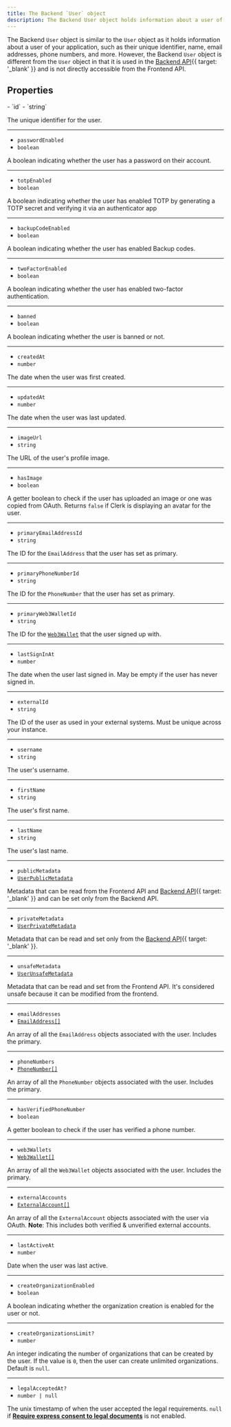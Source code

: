 ```yaml
---
title: The Backend `User` object
description: The Backend User object holds information about a user of your application. However, the Backend User object is different from the User object in that it is used in the Backend API.
---
```


The Backend `User` object is similar to the `User` object as it holds information about a user of your application, such as their unique identifier, name, email addresses, phone numbers, and more. However, the Backend `User` object is different from the `User` object in that it is used in the [Backend API](/docs/reference/backend-api/tag/Users#operation/GetUser){{ target: '_blank' }} and is not directly accessible from the Frontend API.

## Properties

<Properties>
  - `id`
  - `string`

  The unique identifier for the user.

  ---

  - `passwordEnabled`
  - `boolean`

  A boolean indicating whether the user has a password on their account.

  ---

  - `totpEnabled`
  - `boolean`

  A boolean indicating whether the user has enabled TOTP by generating a TOTP secret and verifying it via an authenticator app

  ---

  - `backupCodeEnabled`
  - `boolean`

  A boolean indicating whether the user has enabled Backup codes.

  ---

  - `twoFactorEnabled`
  - `boolean`

  A boolean indicating whether the user has enabled two-factor authentication.

  ---

  - `banned`
  - `boolean`

  A boolean indicating whether the user is banned or not.

  ---

  - `createdAt`
  - `number`

  The date when the user was first created.

  ---

  - `updatedAt`
  - `number`

  The date when the user was last updated.

  ---

  - `imageUrl`
  - `string`

  The URL of the user's profile image.

  ---

  - `hasImage`
  - `boolean`

  A getter boolean to check if the user has uploaded an image or one was copied from OAuth. Returns `false` if Clerk is displaying an avatar for the user.

  ---

  - `primaryEmailAddressId`
  - `string`

  The ID for the `EmailAddress` that the user has set as primary.

  ---

  - `primaryPhoneNumberId`
  - `string`

  The ID for the `PhoneNumber` that the user has set as primary.

  ---

  - `primaryWeb3WalletId`
  - `string`

  The ID for the [`Web3Wallet`][web3-ref] that the user signed up with.

  ---

  - `lastSignInAt`
  - `number`

  The date when the user last signed in. May be empty if the user has never signed in.

  ---

  - `externalId`
  - `string`

  The ID of the user as used in your external systems. Must be unique across your instance.

  ---

  - `username`
  - `string`

  The user's username.

  ---

  - `firstName`
  - `string`

  The user's first name.

  ---

  - `lastName`
  - `string`

  The user's last name.

  ---

  - `publicMetadata`
  - [`UserPublicMetadata`](/docs/references/javascript/types/metadata#user-public-metadata)

  Metadata that can be read from the Frontend API and [Backend API](/docs/reference/backend-api){{ target: '_blank' }} and can be set only from the Backend API.

  ---

  - `privateMetadata`
  - [`UserPrivateMetadata`](/docs/references/javascript/types/metadata#user-private-metadata)

  Metadata that can be read and set only from the [Backend API](/docs/reference/backend-api){{ target: '_blank' }}.

  ---

  - `unsafeMetadata`
  - [`UserUnsafeMetadata`](/docs/references/javascript/types/metadata#user-unsafe-metadata)

  Metadata that can be read and set from the Frontend API. It's considered unsafe because it can be modified from the frontend.

  ---

  - `emailAddresses`
  - [`EmailAddress[]`][email-ref]

  An array of all the `EmailAddress` objects associated with the user. Includes the primary.

  ---

  - `phoneNumbers`
  - [`PhoneNumber[]`][phone-ref]

  An array of all the `PhoneNumber` objects associated with the user. Includes the primary.

  ---

  - `hasVerifiedPhoneNumber`
  - `boolean`

  A getter boolean to check if the user has verified a phone number.

  ---

  - `web3Wallets`
  - [`Web3Wallet[]`][web3-ref]

  An array of all the `Web3Wallet` objects associated with the user. Includes the primary.

  ---

  - `externalAccounts`
  - [`ExternalAccount[]`][exacc-ref]

  An array of all the `ExternalAccount` objects associated with the user via OAuth. **Note**: This includes both verified & unverified external accounts.

  ---

  - `lastActiveAt`
  - `number`

  Date when the user was last active.

  ---

  - `createOrganizationEnabled`
  - `boolean`

  A boolean indicating whether the organization creation is enabled for the user or not.

  ---

  - `createOrganizationsLimit?`
  - `number`

  An integer indicating the number of organizations that can be created by the user. If the value is `0`, then the user can create unlimited organizations. Default is `null`.

  ---

  - `legalAcceptedAt?`
  - `number | null`

  The unix timestamp of when the user accepted the legal requirements. `null` if [**Require express consent to legal documents**](/docs/authentication/configuration/legal-compliance) is not enabled.
</Properties>

[web3-ref]: /docs/references/javascript/web3-wallet/web3-wallet

[exacc-ref]: /docs/references/javascript/external-account

[email-ref]: /docs/references/javascript/email-address

[phone-ref]: /docs/references/javascript/phone-number
